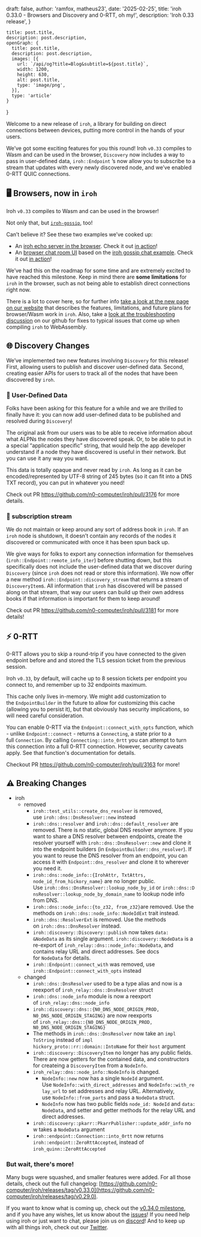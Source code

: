 
  draft: false,
  author: 'ramfox, matheus23',
  date: '2025-02-25',
  title: 'iroh 0.33.0 - Browsers and Discovery and 0-RTT, oh my!',
  description: 'Iroh 0.33 release',
}

    title: post.title,
    description: post.description,
    openGraph: {
      title: post.title,
      description: post.description,
      images: [{
        url: `/api/og?title=Blog&subtitle=${post.title}`,
        width: 1200,
        height: 630,
        alt: post.title,
        type: 'image/png',
      }],
      type: 'article'
    }
}


Welcome to a new release of `iroh`, a library for building on direct connections between devices, putting more control in the hands of your users.

We’ve got some exciting features for you this round! Iroh `v0.33` compiles to Wasm and can be used in the browser, `Discovery` now includes a way to pass in user-defined data, `iroh::Endpoint` ’s now allow you to subscribe to a stream that updates with every newly discovered node, and we’ve enabled 0-RTT QUIC connections.

## 🖥️ Browsers, now in `iroh`

Iroh `v0.33` compiles to Wasm and can be used in the browser!

Not only that, but [`iroh-gossip`](https://github.com/n0-computer/iroh-gossip), too!

Can’t believe it? See these two examples we’ve cooked up:

- An [iroh echo server in the browser](https://github.com/n0-computer/iroh-examples/tree/main/browser-echo). Check it out [in action](https://n0-computer.github.io/iroh-examples/main/browser-echo/index.html)!
- An [browser chat room UI](https://github.com/n0-computer/iroh-examples/tree/main/browser-chat) based on the [iroh gossip chat example](https://iroh.computer/docs/examples/gossip-chat). Check it out [in action](https://n0-computer.github.io/iroh-examples/main/browser-chat/index.html)!

We’ve had this on the roadmap for some time and are extremely excited to have reached this milestone. Keep in mind there are **some limitations** for `iroh` in the browser, such as not being able to establish direct connections right now.

There is a lot to cover here, so for further info [take a look at the new page on our website](https://iroh.computer/docs/wasm-browser-support) that describes the features, limitations, and future plans for browser/Wasm work in `iroh`. Also, take a [look at the troubleshooting discussion](https://github.com/n0-computer/iroh/discussions/3200) on our github for fixes to typical issues that come up when compiling `iroh` to WebAssembly.

## 🌐 Discovery Changes

We’ve implemented two new features involving `Discovery` for this release! First, allowing users to publish and discover user-defined data. Second, creating easier APIs for users to track all of the nodes that have been discovered by `iroh`.

### 🦾 User-Defined Data

Folks have been asking for this feature for a while and we are thrilled to finally have it: you can now add user-defined data to be published and resolved during `Discovery`!

The original ask from our users was to be able to receive information about what ALPNs the nodes they have discovered speak. Or, to be able to put in a special “application specific” string, that would help the app developer understand if a node they have discovered is useful in their network. But you can use it any way you want.

This data is totally opaque and never read by `iroh`. As long as it can be encoded/represented by UTF-8 string of 245 bytes (so it can fit into a DNS TXT record), you can put in whatever you need!

Check out PR https://github.com/n0-computer/iroh/pull/3176 for more details.

### 🌊 subscription stream

We do not maintain or keep around any sort of address book in `iroh`. If an `iroh` node is shutdown, it doesn’t contain any records of the nodes it discovered or communicated with once it has been spun back up.

We give ways for folks to export any connection information for themselves (`iroh::Endpoint::remote_info_iter`) before shutting down, but this specifically does not include the user-defined data that we discover during `Discovery` (since `iroh` does not read or store this information). We now offer a new method `iroh::Endpoint::discovery_stream` that returns a stream of `DiscoveryItem`s. All information that `iroh` has discovered will be passed along on that stream, that way our users can build up their own address books if that information is important for them to keep around!

Check out PR https://github.com/n0-computer/iroh/pull/3181 for more details!

## ⚡ 0-RTT

0-RTT allows you to skip a round-trip if you have connected to the given endpoint before and and stored the TLS session ticket from the previous session.

Iroh `v0.33`, by default, will cache up to 8 session tickets per endpoint you connect to, and remember up to 32 endpoints maximum.

This cache only lives in-memory. We might add customization to the `EndpointBuilder` in the future to allow for customizing this cache (allowing you to persist it), but that obviously has security implications, so will need careful consideration.

You can enable 0-RTT via the `Endpoint::connect_with_opts` function, which - unlike `Endpoint::connect` - returns a `Connecting`, a state prior to a full `Connection`. By calling `Connecting::into_0rtt` you can attempt to turn this connection into a full 0-RTT connection. However, security caveats apply. See that function's documentation for details.

Checkout PR https://github.com/n0-computer/iroh/pull/3163 for more!

## ⚠️ Breaking Changes

- iroh
    - removed
        - `iroh::test_utils::create_dns_resolver` is removed, use `iroh::dns::DnsResolver::new` instead
        - `iroh::dns::resolver` and `iroh::dns::default_resolver` are removed. There is no static, global DNS resolver anymore. If you want to share a DNS resolver between endpoints, create the resolver yourself with `iroh::dns::DnsResolver::new` and clone it into the endpoint builders (in `EndpointBuilder::dns_resolver`). If you want to reuse the DNS resolver from an endpoint, you can access it with `Endpoint::dns_resolver` and clone it to wherever you need it.
        - `iroh::dns::node_info::{IrohAttr, TxtAttrs, node_id_from_hickory_name}` are no longer public. Use `iroh::dns::DnsResolver::lookup_node_by_id` or `iroh::dns::DnsResolver::lookup_node_by_domain_name` to lookup node info from DNS.
        - `iroh::dns::node_info::{to_z32, from_z32}`are removed. Use the methods on `iroh::dns::node_info::NodeIdExt` trait instead.
        - `iroh::dns::ResolverExt` is removed. Use the methods on `iroh::dns::DnsResolver` instead.
        - `iroh::discovery::Discovery::publish` now takes `data: &NodeData` as its single argument. `iroh::discovery::NodeData` is a re-export of `iroh_relay::dns::node_info::NodeData`, and contains relay URL and direct addresses. See docs for `NodeData` for details.
        - `iroh::Endpoint::connect_with` was removed, use `iroh::Endpoint::connect_with_opts` instead
    - changed
        - `iroh::dns::DnsResolver` used to be a type alias and now is a reexport of `iroh_relay::dns::DnsResolver` struct
        - `iroh::dns::node_info` module is now a reexport of `iroh_relay::dns::node_info`
        - `iroh::discovery::dns::{N0_DNS_NODE_ORIGIN_PROD, N0_DNS_NODE_ORIGIN_STAGING}` are now reexports of `iroh_relay::dns::{N0_DNS_NODE_ORIGIN_PROD, N0_DNS_NODE_ORIGIN_STAGING}`
        - The methods in `iroh::dns::DnsResolver` now take an `impl ToString` instead of `impl hickory_proto::rr::domain::IntoName` for their `host` argument
        - `iroh::discovery::DiscoveryItem` no longer has any public fields. There are now getters for the contained data, and constructors for createing a `DiscoveryItem` from a `NodeInfo`.
        - `iroh_relay::dns::node_info::NodeInfo` is changed.
            - `NodeInfo::new` now has a single `NodeId` argument. Use `NodeInfo::with_direct_addresses` and `NodeInfo::with_relay_url` to set addresses and relay URL. Alternatively, use `NodeInfo::from_parts` and pass a `NodeData` struct.
            - `NodeInfo` now has two public fields `node_id: NodeId` and `data: NodeData`, and setter and getter methods for the relay URL and direct addresses.
        - `iroh::discovery::pkarr::PkarrPublisher::update_addr_info` now takes a `NodeData` argument
        - `iroh::endpoint::Connection::into_0rtt` now returns `iroh::endpoint::ZeroRttAccepted`, instead of `iroh_quinn::ZeroRttAccepted`

### But wait, there's more!

Many bugs were squashed, and smaller features were added. For all those details, check out the full changelog: [https://github.com/n0-computer/iroh/releases/tag/v0.33.0](https://github.com/n0-computer/iroh/releases/tag/v0.29.0).

If you want to know what is coming up, check out the [v0.34.0 milestone](https://github.com/n0-computer/iroh/milestone/40), and if you have any wishes, let us know about the [issues](https://github.com/n0-computer/iroh/issues)! If you need help using iroh or just want to chat, please join us on [discord](https://discord.com/invite/DpmJgtU7cW)! And to keep up with all things iroh, check out our [Twitter](https://x.com/iroh_n0).
